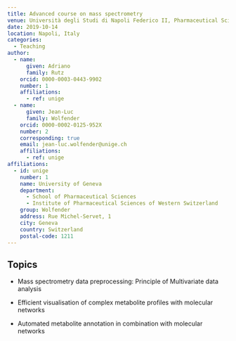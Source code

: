 ```yaml
---
title: Advanced course on mass spectrometry
venue: Università degli Studi di Napoli Federico II, Pharmaceutical Sciences
date: 2019-10-14
location: Napoli, Italy
categories:
  - Teaching
author:
  - name:
      given: Adriano
      family: Rutz
    orcid: 0000-0003-0443-9902
    number: 1
    affiliations:
      - ref: unige
  - name:
      given: Jean-Luc
      family: Wolfender
    orcid: 0000-0002-0125-952X
    number: 2
    corresponding: true
    email: jean-luc.wolfender@unige.ch
    affiliations:
      - ref: unige
affiliations:
  - id: unige
    number: 1
    name: University of Geneva
    department:
      - School of Pharmaceutical Sciences
      - Institute of Pharmaceutical Sciences of Western Switzerland
    group: Wolfender
    address: Rue Michel-Servet, 1
    city: Geneva
    country: Switzerland
    postal-code: 1211
---
```


## Topics

* Mass spectrometry data preprocessing: Principle of Multivariate data analysis

* Efficient visualisation of complex metabolite profiles with molecular networks

* Automated metabolite annotation in combination with molecular networks
